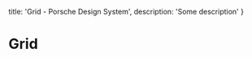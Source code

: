 
  title: 'Grid - Porsche Design System',
  description: 'Some description'
}

# Grid <ComponentStatus tagName="p-grid"></ComponentStatus>